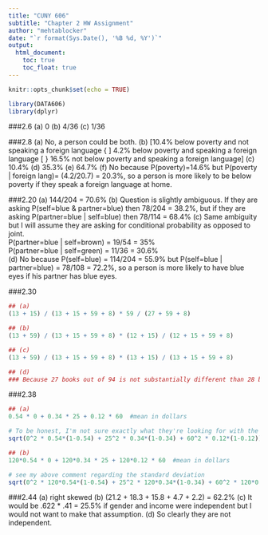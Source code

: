 ---
title: "CUNY 606"
subtitle: "Chapter 2 HW Assignment"
author: "mehtablocker"
date: "`r format(Sys.Date(), '%B %d, %Y')`"
output:
  html_document:
    toc: true
    toc_float: true
---

<style type="text/css">
h3 {
  color: DarkBlue;
}
</style>

```{r setup, include=FALSE}
knitr::opts_chunk$set(echo = TRUE)

library(DATA606)
library(dplyr)

```

  
###2.6
(a) 0
(b) 4/36
(c) 1/36

###2.8
(a) No, a person could be both.
(b) [10.4% below poverty and not speaking a foreign language { ] 4.2% below poverty and speaking a foreign language [ } 16.5% not below poverty and speaking a foreign language]
(c) 10.4%
(d) 35.3%
(e) 64.7%
(f) No because P(poverty)=14.6% but P(poverty | foreign lang)= (4.2/20.7) = 20.3%, so a person is more likely to be below poverty if they speak a foreign language at home.

###2.20
(a) 144/204 = 70.6%
(b) Question is slightly ambiguous. If they are asking P(self=blue & partner=blue) then 78/204 = 38.2%, but if they are asking P(partner=blue | self=blue) then 78/114 = 68.4%
(c) Same ambiguity but I will assume they are asking for conditional probability as opposed to joint.  
P(partner=blue | self=brown) = 19/54 = 35%  
P(partner=blue | self=green) = 11/36 = 30.6%  
(d) No because P(self=blue) = 114/204 = 55.9% but P(self=blue | partner=blue) = 78/108 = 72.2%, so a person is more likely to have blue eyes if his partner has blue eyes.

###2.30

```{r ex_2.30}

## (a)
(13 + 15) / (13 + 15 + 59 + 8) * 59 / (27 + 59 + 8)

## (b)
(13 + 59) / (13 + 15 + 59 + 8) * (12 + 15) / (12 + 15 + 59 + 8)

## (c)
(13 + 59) / (13 + 15 + 59 + 8) * (13 + 15) / (13 + 15 + 59 + 8)

## (d)
### Because 27 books out of 94 is not substantially different than 28 books out of 95.

```

###2.38

```{r ex_2.38}

## (a)
0.54 * 0 + 0.34 * 25 + 0.12 * 60  #mean in dollars

# To be honest, I'm not sure exactly what they're looking for with the standard deviation of revenue. The formula for variance of a proportion is npq, so if you use that independently you'd get the formula below. But I believe this problem as stated is a multinomial problem (i.e., the probabilities are not independent), in which case this calculation is much more complicated and involves multiplication of the covariance matrix.
sqrt(0^2 * 0.54*(1-0.54) + 25^2 * 0.34*(1-0.34) + 60^2 * 0.12*(1-0.12))

## (b)
120*0.54 * 0 + 120*0.34 * 25 + 120*0.12 * 60  #mean in dollars

# see my above comment regarding the standard deviation
sqrt(0^2 * 120*0.54*(1-0.54) + 25^2 * 120*0.34*(1-0.34) + 60^2 * 120*0.12*(1-0.12))

```

###2.44
(a) right skewed
(b) (21.2 + 18.3 + 15.8 + 4.7 + 2.2) = 62.2%
(c) It would be .622 * .41 = 25.5% if gender and income were independent but I would not want to make that assumption.
(d) So clearly they are not independent.

